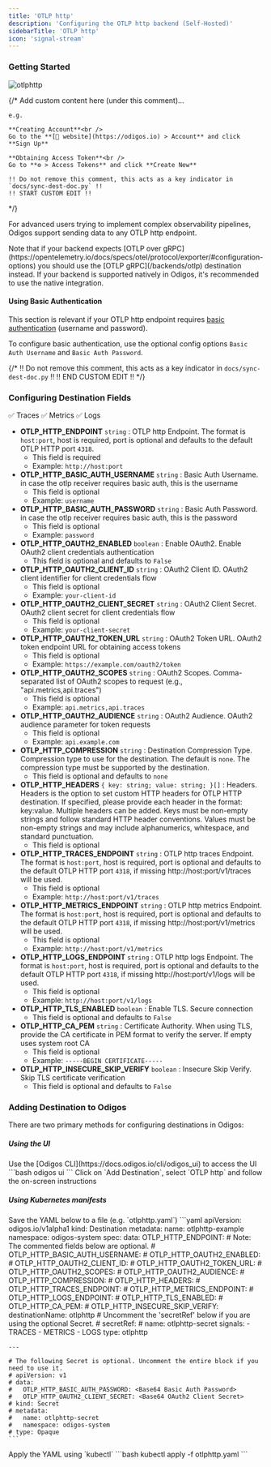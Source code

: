 ```yaml
---
title: 'OTLP http'
description: 'Configuring the OTLP http backend (Self-Hosted)'
sidebarTitle: 'OTLP http'
icon: 'signal-stream'
---
```


### Getting Started

<img src="https://d15jtxgb40qetw.cloudfront.net/opentelemetry.svg" alt="otlphttp" className="not-prose h-20" />

{/*
    Add custom content here (under this comment)...

    e.g.

    **Creating Account**<br />
    Go to the **[🔗 website](https://odigos.io) > Account** and click **Sign Up**

    **Obtaining Access Token**<br />
    Go to **⚙️ > Access Tokens** and click **Create New**

    !! Do not remove this comment, this acts as a key indicator in `docs/sync-dest-doc.py` !!
    !! START CUSTOM EDIT !!
*/}

For advanced users trying to implement complex observability pipelines, Odigos support sending data to any OTLP http endpoint.

<Note>
  Note that if your backend expects [OTLP over gRPC](https://opentelemetry.io/docs/specs/otel/protocol/exporter/#configuration-options) you should use the [OTLP gRPC](/backends/otlp) destination instead.
</Note>

<Tip>
  If your backend is supported natively in Odigos, it's recommended to use the native integration.
</Tip>

#### Using Basic Authentication

This section is relevant if your OTLP http endpoint requires [basic authentication](https://en.wikipedia.org/wiki/Basic_access_authentication) (username and password).

To configure basic authentication, use the optional config options `Basic Auth Username` and `Basic Auth Password`.

{/*
    !! Do not remove this comment, this acts as a key indicator in `docs/sync-dest-doc.py` !!
    !! END CUSTOM EDIT !!
*/}

### Configuring Destination Fields

<Accordion title="Supported Signals:">
  ✅ Traces
  ✅ Metrics
  ✅ Logs
</Accordion>

- **OTLP_HTTP_ENDPOINT** `string` : OTLP http Endpoint. The format is `host:port`, host is required, port is optional and defaults to the default OTLP HTTP port `4318`.
  - This field is required
  - Example: `http://host:port`
- **OTLP_HTTP_BASIC_AUTH_USERNAME** `string` : Basic Auth Username. in case the otlp receiver requires basic auth, this is the username
  - This field is optional
  - Example: `username`
- **OTLP_HTTP_BASIC_AUTH_PASSWORD** `string` : Basic Auth Password. in case the otlp receiver requires basic auth, this is the password
  - This field is optional
  - Example: `password`
- **OTLP_HTTP_OAUTH2_ENABLED** `boolean` : Enable OAuth2. Enable OAuth2 client credentials authentication
  - This field is optional and defaults to `False`
- **OTLP_HTTP_OAUTH2_CLIENT_ID** `string` : OAuth2 Client ID. OAuth2 client identifier for client credentials flow
  - This field is optional
  - Example: `your-client-id`
- **OTLP_HTTP_OAUTH2_CLIENT_SECRET** `string` : OAuth2 Client Secret. OAuth2 client secret for client credentials flow
  - This field is optional
  - Example: `your-client-secret`
- **OTLP_HTTP_OAUTH2_TOKEN_URL** `string` : OAuth2 Token URL. OAuth2 token endpoint URL for obtaining access tokens
  - This field is optional
  - Example: `https://example.com/oauth2/token`
- **OTLP_HTTP_OAUTH2_SCOPES** `string` : OAuth2 Scopes. Comma-separated list of OAuth2 scopes to request (e.g., "api.metrics,api.traces")
  - This field is optional
  - Example: `api.metrics,api.traces`
- **OTLP_HTTP_OAUTH2_AUDIENCE** `string` : OAuth2 Audience. OAuth2 audience parameter for token requests
  - This field is optional
  - Example: `api.example.com`
- **OTLP_HTTP_COMPRESSION** `string` : Destination Compression Type. Compression type to use for the destination. The default is `none`. The compression type must be supported by the destination.
  - This field is optional and defaults to `none`
- **OTLP_HTTP_HEADERS** `{ key: string; value: string; }[]` : Headers. Headers is the option to set custom HTTP headers for OTLP HTTP destination. If specified, please provide each header in the format: key:value. Multiple headers can be added. Keys must be non-empty strings and follow standard HTTP header conventions. Values must be non-empty strings and may include alphanumerics, whitespace, and standard punctuation.
  - This field is optional
- **OTLP_HTTP_TRACES_ENDPOINT** `string` : OTLP http traces Endpoint. The format is `host:port`, host is required, port is optional and defaults to the default OTLP HTTP port `4318`, if missing http://host:port/v1/traces will be used.
  - This field is optional
  - Example: `http://host:port/v1/traces`
- **OTLP_HTTP_METRICS_ENDPOINT** `string` : OTLP http metrics Endpoint. The format is `host:port`, host is required, port is optional and defaults to the default OTLP HTTP port `4318`, if missing http://host:port/v1/metrics will be used.
  - This field is optional
  - Example: `http://host:port/v1/metrics`
- **OTLP_HTTP_LOGS_ENDPOINT** `string` : OTLP http logs Endpoint. The format is `host:port`, host is required, port is optional and defaults to the default OTLP HTTP port `4318`, if missing http://host:port/v1/logs will be used.
  - This field is optional
  - Example: `http://host:port/v1/logs`
- **OTLP_HTTP_TLS_ENABLED** `boolean` : Enable TLS. Secure connection
  - This field is optional and defaults to `False`
- **OTLP_HTTP_CA_PEM** `string` : Certificate Authority. When using TLS, provide the CA certificate in PEM format to verify the server. If empty uses system root CA
  - This field is optional
  - Example: `-----BEGIN CERTIFICATE-----`
- **OTLP_HTTP_INSECURE_SKIP_VERIFY** `boolean` : Insecure Skip Verify. Skip TLS certificate verification
  - This field is optional and defaults to `False`

### Adding Destination to Odigos

There are two primary methods for configuring destinations in Odigos:

##### **Using the UI**

<Steps>
  <Step>
    Use the [Odigos CLI](https://docs.odigos.io/cli/odigos_ui) to access the UI
    ```bash
    odigos ui
    ```
  </Step>
  <Step>
    Click on `Add Destination`, select `OTLP http` and follow the on-screen instructions
  </Step>
</Steps>

##### **Using Kubernetes manifests**

<Steps>
  <Step>
    Save the YAML below to a file (e.g. `otlphttp.yaml`)
    ```yaml
    apiVersion: odigos.io/v1alpha1
    kind: Destination
    metadata:
      name: otlphttp-example
      namespace: odigos-system
    spec:
      data:
        OTLP_HTTP_ENDPOINT: <OTLP http Endpoint>
        # Note: The commented fields below are optional.
        # OTLP_HTTP_BASIC_AUTH_USERNAME: <Basic Auth Username>
        # OTLP_HTTP_OAUTH2_ENABLED: <Enable OAuth2>
        # OTLP_HTTP_OAUTH2_CLIENT_ID: <OAuth2 Client ID>
        # OTLP_HTTP_OAUTH2_TOKEN_URL: <OAuth2 Token URL>
        # OTLP_HTTP_OAUTH2_SCOPES: <OAuth2 Scopes>
        # OTLP_HTTP_OAUTH2_AUDIENCE: <OAuth2 Audience>
        # OTLP_HTTP_COMPRESSION: <Destination Compression Type (default: none) (options: [none, gzip, snappy, lz4, zlib, deflate, zstd])>
        # OTLP_HTTP_HEADERS: <Headers>
        # OTLP_HTTP_TRACES_ENDPOINT: <OTLP http traces Endpoint>
        # OTLP_HTTP_METRICS_ENDPOINT: <OTLP http metrics Endpoint>
        # OTLP_HTTP_LOGS_ENDPOINT: <OTLP http logs Endpoint>
        # OTLP_HTTP_TLS_ENABLED: <Enable TLS>
        # OTLP_HTTP_CA_PEM: <Certificate Authority>
        # OTLP_HTTP_INSECURE_SKIP_VERIFY: <Insecure Skip Verify>
      destinationName: otlphttp
      # Uncomment the 'secretRef' below if you are using the optional Secret.
      # secretRef:
      #   name: otlphttp-secret
      signals:
      - TRACES
      - METRICS
      - LOGS
      type: otlphttp

    ---

    # The following Secret is optional. Uncomment the entire block if you need to use it.
    # apiVersion: v1
    # data:
    #   OTLP_HTTP_BASIC_AUTH_PASSWORD: <Base64 Basic Auth Password>
    #   OTLP_HTTP_OAUTH2_CLIENT_SECRET: <Base64 OAuth2 Client Secret>
    # kind: Secret
    # metadata:
    #   name: otlphttp-secret
    #   namespace: odigos-system
    # type: Opaque
    ```
  </Step>
  <Step>
    Apply the YAML using `kubectl`
    ```bash
    kubectl apply -f otlphttp.yaml
    ```
  </Step>
</Steps>